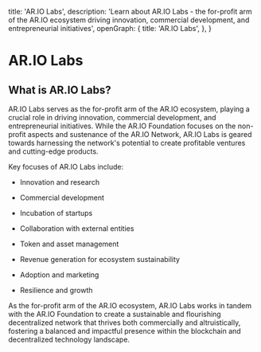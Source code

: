 
  title: 'AR.IO Labs',
  description:
    'Learn about AR.IO Labs - the for-profit arm of the AR.IO ecosystem driving innovation, commercial development, and entrepreneurial initiatives',
  openGraph: {
    title: 'AR.IO Labs',
  },
}

<HeroPattern />

# AR.IO Labs

## What is AR.IO Labs?

AR.IO Labs serves as the for-profit arm of the AR.IO ecosystem, playing a crucial role in driving innovation, commercial development, and entrepreneurial initiatives. While the AR.IO Foundation focuses on the non-profit aspects and sustenance of the AR.IO Network, AR.IO Labs is geared towards harnessing the network's potential to create profitable ventures and cutting-edge products.

Key focuses of AR.IO Labs include:

- Innovation and research

- Commercial development

- Incubation of startups

- Collaboration with external entities

- Token and asset management

- Revenue generation for ecosystem sustainability

- Adoption and marketing

- Resilience and growth

As the for-profit arm of the AR.IO ecosystem, AR.IO Labs works in tandem with the AR.IO Foundation to create a sustainable and flourishing decentralized network that thrives both commercially and altruistically, fostering a balanced and impactful presence within the blockchain and decentralized technology landscape.
